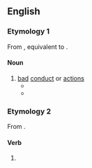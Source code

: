 ==English==

===Etymology 1===
From {{inh|en|enm|misbehaving}}, equivalent to {{suffix|en|misbehave|ing}}.

====Noun====
{{en-noun|~}}

# [[bad]] [[conduct]] or [[actions]]
#* {{quote-text|en|year=1997|author=Jo-Anne Elder, ‎Colin O’Connell|title=Voices and Echoes|passage=My '''misbehavings''' make him cry?}}
#* {{quote-text|en|year=2013|author=Vitalis Chi Nwaneri|title=We Are At War|passage=While he fears that the father may be angry for his '''misbehaving''', a child would never fear that the father will kill him for '''misbehaving'''.}}

===Etymology 2===
From {{suffix|en|misbehave|ing}}.

====Verb====
{{head|en|verb form}}

# {{present participle of|en|misbehave|nocat=1}}